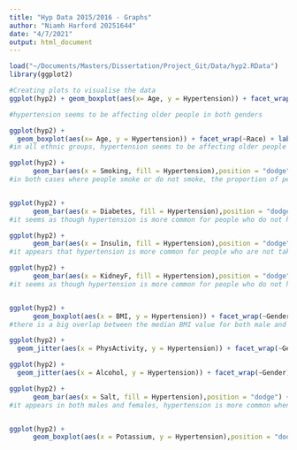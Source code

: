 ```yaml
---
title: "Hyp Data 2015/2016 - Graphs"
author: "Niamh Harford 20251644"
date: "4/7/2021"
output: html_document
---
```


```r
load("~/Documents/Masters/Dissertation/Project_Git/Data/hyp2.RData") 
library(ggplot2)
```


```r
#Creating plots to visualise the data
ggplot(hyp2) + geom_boxplot(aes(x= Age, y = Hypertension)) + facet_wrap(~Gender) + labs(x="Age", y = "Hypertension") + coord_flip()

#hypertension seems to be affecting older people in both genders

ggplot(hyp2) +
  geom_boxplot(aes(x= Age, y = Hypertension)) + facet_wrap(~Race) + labs(x="Age", y = "Hypertension") + coord_flip()
#in all ethnic groups, hypertension seems to be affecting older people

ggplot(hyp2) +
      geom_bar(aes(x = Smoking, fill = Hypertension),position = "dodge") + facet_wrap(~Gender) + xlab("Smoking") + labs(fill= " Have You Ever\n Been Told You\n Have Hypertension")
#in both cases where people smoke or do not smoke, the proportion of people that do not have hypertension is higher than those who do have it


ggplot(hyp2) +
      geom_bar(aes(x = Diabetes, fill = Hypertension),position = "dodge") + facet_wrap(~Gender) + labs(x="Diabetes") + labs(fill="Hypertension")
#it seems as though hypertension is more common for people who do not have diabetes, however for those that do have diabetes, there is a higher proportion of people who have hypertension

ggplot(hyp2) +
      geom_bar(aes(x = Insulin, fill = Hypertension),position = "dodge") + facet_wrap(~Gender) + labs(x="Insulin Intake") + labs(fill="Hypertension")
#it appears that hypertension is more common for people who are not taking insulin

ggplot(hyp2) +
      geom_bar(aes(x = KidneyF, fill = Hypertension),position = "dodge") + facet_wrap(~Gender) + labs(x="Kidney Failure") + labs(fill="Hypertension")
#it seems as though hypertension is more common for people who do not have kidney disease


ggplot(hyp2) +
      geom_boxplot(aes(x = BMI, y = Hypertension)) + facet_wrap(~Gender) + labs(x="BMI", y = "Hypertension") + coord_flip()
#there is a big overlap between the median BMI value for both male and females that both have heard from a doctor that they have hypertension and those that have not

ggplot(hyp2) +
  geom_jitter(aes(x = PhysActivity, y = Hypertension)) + facet_wrap(~Gender) + labs(x="Physical Activity") + coord_flip() 

ggplot(hyp2) +
  geom_jitter(aes(x = Alcohol, y = Hypertension)) + facet_wrap(~Gender) + labs(x="Alcohol") + coord_flip() 

ggplot(hyp2) +
      geom_bar(aes(x = Salt, fill = Hypertension),position = "dodge") + facet_wrap(~Gender) + labs(x="Salt") + labs(fill="Hypertension")
#it appears in both males and females, hypertension is more common when salt is "rarely" added to meals


ggplot(hyp2) +
      geom_boxplot(aes(x = Potassium, y = Hypertension),position = "dodge") + facet_wrap(~Gender) + labs(x="Potassium") + labs(fill="Hypertension") + coord_flip()
```


